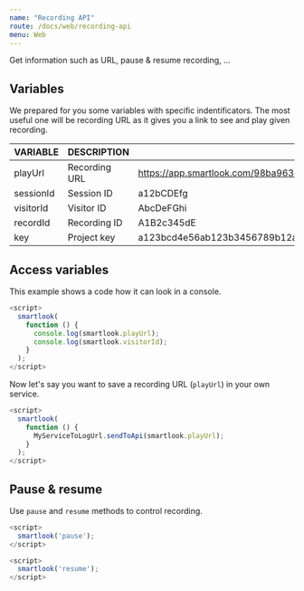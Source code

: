 ```yaml
---
name: "Recording API"
route: /docs/web/recording-api
menu: Web
---
```



<Title>Recording API</Title>
<Subtitle>Get information such as URL, pause & resume recording, ...</Subtitle>

## Variables

 We prepared for you some variables with specific indentificators. The most useful one will be recording URL as it gives you a link to see and play given recording.

| VARIABLE  | DESCRIPTION   | EXAMPLE                                                                                      |
|-----------|---------------|----------------------------------------------------------------------------------------------|
| playUrl   | Recording URL | https://app.smartlook.com/98ba963q415cccc12d7b9632/recordings/player/77EWaC_oP9Q/PS45qdBVkhn |
| sessionId | Session ID    | a12bCDEfg                                                                                    |
| visitorId | Visitor ID    | AbcDeFGhi                                                                                    |
| recordId  | Recording ID  | A1B2c345dE                                                                                   |
| key       | Project key   | a123bcd4e56ab123b3456789b12ab1234abcde1a                                                     |

## Access variables

This example shows a code how it can look in a console.

```js
<script>
  smartlook(
    function () {
      console.log(smartlook.playUrl);
      console.log(smartlook.visitorId);
    }
  );
</script>
```

Now let's say you want to save a recording URL (`playUrl`) in your own service.

```js
<script>
  smartlook(
    function () {
      MyServiceToLogUrl.sendToApi(smartlook.playUrl);
    }
  );
</script>
```

## Pause & resume

Use `pause` and `resume` methods to control recording.

```js
<script>
  smartlook('pause');
</script>
```

```js
<script>
  smartlook('resume');
</script>
```
